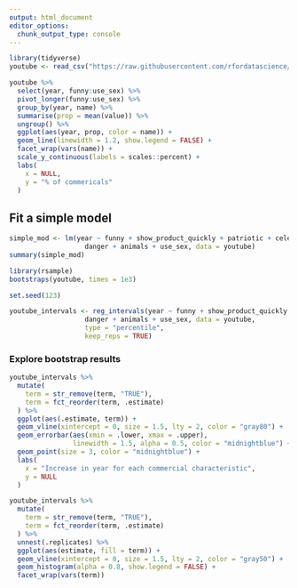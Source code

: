 ```yaml
---
output: html_document
editor_options: 
  chunk_output_type: console
---
```

```r
library(tidyverse)
youtube <- read_csv("https://raw.githubusercontent.com/rfordatascience/tidytuesday/master/data/2021/2021-03-02/youtube.csv")
```

```r
youtube %>% 
  select(year, funny:use_sex) %>% 
  pivot_longer(funny:use_sex) %>% 
  group_by(year, name) %>% 
  summarise(prop = mean(value)) %>% 
  ungroup() %>% 
  ggplot(aes(year, prop, color = name)) +
  geom_line(linewidth = 1.2, show.legend = FALSE) +
  facet_wrap(vars(name)) +
  scale_y_continuous(labels = scales::percent) +
  labs(
    x = NULL,
    y = "% of commericals"
  )
```
## Fit a simple model
```r
simple_mod <- lm(year ~ funny + show_product_quickly + patriotic + celebrity + 
                   danger + animals + use_sex, data = youtube)
summary(simple_mod)
```

```r
library(rsample)
bootstraps(youtube, times = 1e3)
```

```r
set.seed(123)

youtube_intervals <- reg_intervals(year ~ funny + show_product_quickly + patriotic + celebrity + 
                   danger + animals + use_sex, data = youtube,
                   type = "percentile",
                   keep_reps = TRUE)
```
### Explore bootstrap results
```r
youtube_intervals %>% 
  mutate(
    term = str_remove(term, "TRUE"),
    term = fct_reorder(term, .estimate)
  ) %>% 
  ggplot(aes(.estimate, term)) +
  geom_vline(xintercept = 0, size = 1.5, lty = 2, color = "gray80") +
  geom_errorbar(aes(xmin = .lower, xmax = .upper),
                linewidth = 1.5, alpha = 0.5, color = "midnightblue") +
  geom_point(size = 3, color = "midnightblue") +
  labs(
    x = "Increase in year for each commercial characteristic",
    y = NULL
  )
```

```r
youtube_intervals %>% 
  mutate(
    term = str_remove(term, "TRUE"),
    term = fct_reorder(term, .estimate)
  ) %>% 
  unnest(.replicates) %>% 
  ggplot(aes(estimate, fill = term)) +
  geom_vline(xintercept = 0, size = 1.5, lty = 2, color = "gray50") +
  geom_histogram(alpha = 0.8, show.legend = FALSE) +
  facet_wrap(vars(term))
```

```r

```

